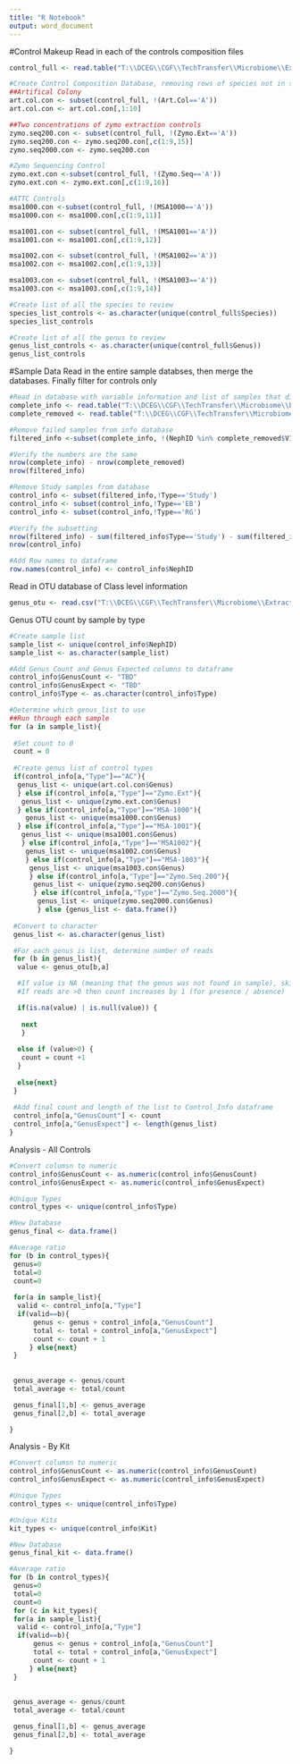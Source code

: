 ```yaml
---
title: "R Notebook"
output: word_document
---
```

#Control Makeup
Read in each of the controls composition files
```r
control_full <- read.table("T:\\DCEG\\CGF\\TechTransfer\\Microbiome\\Extraction\\Optimization\\Fresh Fecal Optimization_2017.08\\Controls\\Compositions\\MasterSpeciesList.txt",sep="\t",header=TRUE)

#Create Control Composition Database, removing rows of species not in samples, followed by samples not of specified control type
##Artifical Colony
art.col.con <- subset(control_full, !(Art.Col=='A'))
art.col.con <- art.col.con[,1:10]

##Two concentrations of zymo extraction controls
zymo.seq200.con <- subset(control_full, !(Zymo.Ext=='A'))
zymo.seq200.con <- zymo.seq200.con[,c(1:9,15)]
zymo.seq2000.con <- zymo.seq200.con

#Zymo Sequencing Control
zymo.ext.con <-subset(control_full, !(Zymo.Seq=='A'))
zymo.ext.con <- zymo.ext.con[,c(1:9,16)]

#ATTC Controls
msa1000.con <-subset(control_full, !(MSA1000=='A'))
msa1000.con <- msa1000.con[,c(1:9,11)]

msa1001.con <- subset(control_full, !(MSA1001=='A'))
msa1001.con <- msa1001.con[,c(1:9,12)]

msa1002.con <- subset(control_full, !(MSA1002=='A'))
msa1002.con <- msa1002.con[,c(1:9,13)]

msa1003.con <- subset(control_full, !(MSA1003=='A'))
msa1003.con <- msa1003.con[,c(1:9,14)]

#Create list of all the species to review
species_list_controls <- as.character(unique(control_full$Species))
species_list_controls

#Create list of all the genus to review
genus_list_controls <- as.character(unique(control_full$Genus))
genus_list_controls
```

#Sample Data
Read in the entire sample databses, then merge the databases. Finally filter for controls only
```r
#Read in database with variable information and list of samples that did not meet the sequencing threshold
complete_info <- read.table("T:\\DCEG\\CGF\\TechTransfer\\Microbiome\\Extraction\\Optimization\\Fresh Fecal Optimization_2017.08\\Analysis\\Run1&2\\Manifests\\sampledata.txt",sep="\t",header=TRUE)
complete_removed <- read.table("T:\\DCEG\\CGF\\TechTransfer\\Microbiome\\Extraction\\Optimization\\Fresh Fecal Optimization_2017.08\\Analysis\\Run1&2\\Manifests\\samples_being_ignored.txt",sep="\t")

#Remove failed samples from info database
filtered_info <-subset(complete_info, !(NephID %in% complete_removed$V1))

#Verify the numbers are the same
nrow(complete_info) - nrow(complete_removed)
nrow(filtered_info)

#Remove Study samples from database
control_info <- subset(filtered_info,!Type=='Study')
control_info <- subset(control_info,!Type=='EB')
control_info <- subset(control_info,!Type=='RG')

#Verify the subsetting
nrow(filtered_info) - sum(filtered_info$Type=='Study') - sum(filtered_info$Type=='EB') - sum(filtered_info$Type=='RG')
nrow(control_info)

#Add Row names to dataframe
row.names(control_info) <- control_info$NephID

```

Read in OTU database of Class level information
```r
genus_otu <- read.csv("T:\\DCEG\\CGF\\TechTransfer\\Microbiome\\Extraction\\Optimization\\Fresh Fecal Optimization_2017.08\\Analysis\\Run1&2\\TaxaCounts\\taxa_counts_Genus_edited.csv", row.names = 1)
```

Genus OTU count by sample by type
```r
#Create sample list
sample_list <- unique(control_info$NephID)
sample_list <- as.character(sample_list)

#Add Genus Count and Genus Expected columns to dataframe
control_info$GenusCount <- "TBD"
control_info$GenusExpect <- "TBD"
control_info$Type <- as.character(control_info$Type)

#Determine which genus_list to use
##Run through each sample
for (a in sample_list){
 
 #Set count to 0
 count = 0
 
 #Create genus list of control types
 if(control_info[a,"Type"]=="AC"){
  genus_list <- unique(art.col.con$Genus)
  } else if(control_info[a,"Type"]=="Zymo.Ext"){
   genus_list <- unique(zymo.ext.con$Genus)
  } else if(control_info[a,"Type"]=="MSA-1000"){
    genus_list <- unique(msa1000.con$Genus)
  } else if(control_info[a,"Type"]=="MSA-1001"){
   genus_list <- unique(msa1001.con$Genus)
   } else if(control_info[a,"Type"]=="MSA1002"){
    genus_list <- unique(msa1002.con$Genus)
    } else if(control_info[a,"Type"]=="MSA-1003"){
     genus_list <- unique(msa1003.con$Genus)
     } else if(control_info[a,"Type"]=="Zymo.Seq.200"){
      genus_list <- unique(zymo.seq200.con$Genus)
      } else if(control_info[a,"Type"]=="Zymo.Seq.2000"){
       genus_list <- unique(zymo.seq2000.con$Genus)
       } else {genus_list <- data.frame()}
 
 #Convert to character
 genus_list <- as.character(genus_list)

 #For each genus is list, determine number of reads
 for (b in genus_list){
  value <- genus_otu[b,a]

  #If value is NA (meaning that the genus was not found in sample), skip
  #If reads are >0 then count increases by 1 (for presence / absence)

  if(is.na(value) | is.null(value)) {
   
   next
   } 
  
  else if (value>0) {
   count = count +1
  } 
  
  else{next}
 }
 
 #Add final count and length of the list to Control_Info dataframe
 control_info[a,"GenusCount"] <- count
 control_info[a,"GenusExpect"] <- length(genus_list)
}
```

Analysis - All Controls
```r
#Convert columsn to numeric
control_info$GenusCount <- as.numeric(control_info$GenusCount)
control_info$GenusExpect <- as.numeric(control_info$GenusExpect)

#Unique Types
control_types <- unique(control_info$Type)

#New Database
genus_final <- data.frame()

#Average ratio
for (b in control_types){
 genus=0
 total=0
 count=0
 
 for(a in sample_list){
  valid <- control_info[a,"Type"]
  if(valid==b){
      genus <- genus + control_info[a,"GenusCount"]
      total <- total + control_info[a,"GenusExpect"]
      count <- count + 1
     } else{next}
 }
 
 
 genus_average <- genus/count
 total_average <- total/count

 genus_final[1,b] <- genus_average
 genus_final[2,b] <- total_average

}

```

Analysis - By Kit
```r
#Convert columsn to numeric
control_info$GenusCount <- as.numeric(control_info$GenusCount)
control_info$GenusExpect <- as.numeric(control_info$GenusExpect)

#Unique Types
control_types <- unique(control_info$Type)

#Unique Kits
kit_types <- unique(control_info$Kit)

#New Database
genus_final_kit <- data.frame()

#Average ratio
for (b in control_types){
 genus=0
 total=0
 count=0
 for (c in kit_types){
 for(a in sample_list){
  valid <- control_info[a,"Type"]
  if(valid==b){
      genus <- genus + control_info[a,"GenusCount"]
      total <- total + control_info[a,"GenusExpect"]
      count <- count + 1
     } else{next}
 }
 
 
 genus_average <- genus/count
 total_average <- total/count

 genus_final[1,b] <- genus_average
 genus_final[2,b] <- total_average

}

```